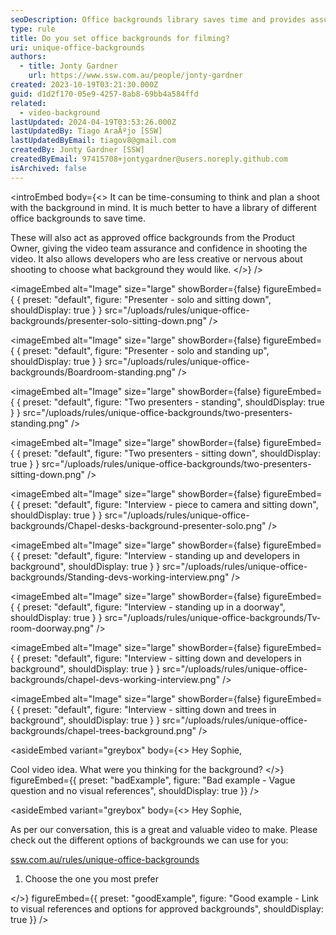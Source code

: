 ```yaml
---
seoDescription: Office backgrounds library saves time and provides assurance for video shoots, featuring various settings and scenarios for presenters, interviews, and developers.
type: rule
title: Do you set office backgrounds for filming?
uri: unique-office-backgrounds
authors:
  - title: Jonty Gardner
    url: https://www.ssw.com.au/people/jonty-gardner
created: 2023-10-19T03:21:30.000Z
guid: d1d2f170-05e9-4257-8ab8-69bb4a584ffd
related:
  - video-background
lastUpdated: 2024-04-19T03:53:26.000Z
lastUpdatedBy: Tiago AraÃºjo [SSW]
lastUpdatedByEmail: tiagov8@gmail.com
createdBy: Jonty Gardner [SSW]
createdByEmail: 97415708+jontygardner@users.noreply.github.com
isArchived: false
---
```


<introEmbed
  body={<>
It can be time-consuming to think and plan a shoot with the background in mind. It is much better to have a library of different office backgrounds to save time.

These will also act as approved office backgrounds from the Product Owner, giving the video team assurance and confidence in shooting the video. It also allows developers who are less creative or nervous about shooting to choose what background they would like.
  </>}
/>

<imageEmbed
  alt="Image"
  size="large"
  showBorder={false}
  figureEmbed={ {
    preset: "default",
    figure: "Presenter - solo and sitting down",
    shouldDisplay: true
  } }
  src="/uploads/rules/unique-office-backgrounds/presenter-solo-sitting-down.png"
/>


<imageEmbed
  alt="Image"
  size="large"
  showBorder={false}
  figureEmbed={ {
    preset: "default",
    figure: "Presenter - solo and standing up",
    shouldDisplay: true
  } }
  src="/uploads/rules/unique-office-backgrounds/Boardroom-standing.png"
/>


<imageEmbed
  alt="Image"
  size="large"
  showBorder={false}
  figureEmbed={ {
    preset: "default",
    figure: "Two presenters - standing",
    shouldDisplay: true
  } }
  src="/uploads/rules/unique-office-backgrounds/two-presenters-standing.png"
/>


<imageEmbed
  alt="Image"
  size="large"
  showBorder={false}
  figureEmbed={ {
    preset: "default",
    figure: "Two presenters - sitting down",
    shouldDisplay: true
  } }
  src="/uploads/rules/unique-office-backgrounds/two-presenters-sitting-down.png"
/>


<imageEmbed
  alt="Image"
  size="large"
  showBorder={false}
  figureEmbed={ {
    preset: "default",
    figure: "Interview - piece to camera and sitting down",
    shouldDisplay: true
  } }
  src="/uploads/rules/unique-office-backgrounds/Chapel-desks-background-presenter-solo.png"
/>


<imageEmbed
  alt="Image"
  size="large"
  showBorder={false}
  figureEmbed={ {
    preset: "default",
    figure: "Interview - standing up and developers in background",
    shouldDisplay: true
  } }
  src="/uploads/rules/unique-office-backgrounds/Standing-devs-working-interview.png"
/>


<imageEmbed
  alt="Image"
  size="large"
  showBorder={false}
  figureEmbed={ {
    preset: "default",
    figure: "Interview - standing up in a doorway",
    shouldDisplay: true
  } }
  src="/uploads/rules/unique-office-backgrounds/Tv-room-doorway.png"
/>


<imageEmbed
  alt="Image"
  size="large"
  showBorder={false}
  figureEmbed={ {
    preset: "default",
    figure: "Interview - sitting down and developers in background",
    shouldDisplay: true
  } }
  src="/uploads/rules/unique-office-backgrounds/chapel-devs-working-interview.png"
/>


<imageEmbed
  alt="Image"
  size="large"
  showBorder={false}
  figureEmbed={ {
    preset: "default",
    figure: "Interview - sitting down and trees in background",
    shouldDisplay: true
  } }
  src="/uploads/rules/unique-office-backgrounds/chapel-trees-background.png"
/>

<asideEmbed
  variant="greybox"
  body={<>
    Hey Sophie,

Cool video idea. What were you thinking for the background?
  </>}
  figureEmbed={{
    preset: "badExample",
    figure: "Bad example - Vague question and no visual references",
    shouldDisplay: true
  }}
/>

<asideEmbed
  variant="greybox"
  body={<>
    Hey Sophie,

As per our conversation, this is a great and valuable video to make. Please check out the different options of backgrounds we can use for you:

[ssw.com.au/rules/unique-office-backgrounds](/unique-office-backgrounds)

1. Choose the one you most prefer

  </>}
  figureEmbed={{
    preset: "goodExample",
    figure: "Good example - Link to visual references and options for approved backgrounds",
    shouldDisplay: true
  }}
/>
